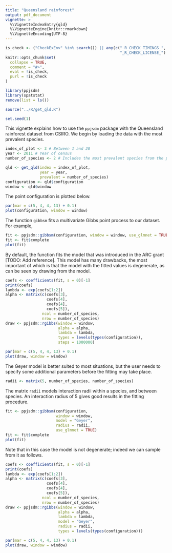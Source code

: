 ```yaml
---
title: "Queensland rainforest"
output: pdf_document
vignette: >
  %\VignetteIndexEntry{qld}
  %\VignetteEngine{knitr::rmarkdown}
  %\VignetteEncoding{UTF-8}
---
```

  
```r
is_check <- ("CheckExEnv" %in% search()) || any(c("_R_CHECK_TIMINGS_",
                                                  "_R_CHECK_LICENSE_") %in% names(Sys.getenv()))
knitr::opts_chunk$set(
  collapse = TRUE,
  comment = "#>",
  eval = !is_check,
  purl = !is_check
)

```

```r
library(ppjsdm)
library(spatstat)
remove(list = ls())

source("../R/get_qld.R")

set.seed(1)
```

This vignette explains how to use the `ppjsdm` package with the Queensland rainforest dataset from CSIRO.
We begin by loading the data with the most prevalent species.

```r
index_of_plot <- 3 # Between 1 and 20
year <- 2011 # Year of census
number_of_species <- 2 # Includes the most prevalent species from the plot

qld <- get_qld(index = index_of_plot,
               year = year, 
               prevalent = number_of_species)
configuration <- qld$configuration
window <- qld$window
```

The point configuration is plotted below.

```r
par(mar = c(5, 4, 4, 13) + 0.1)
plot(configuration, window = window)
```

The function `gibbsm` fits a multivariate Gibbs point process to our dataset.
For example,

```r
fit <- ppjsdm::gibbsm(configuration, window = window, use_glmnet = TRUE)
fit <- fit$complete
plot(fit)
```

By default, the function fits the model that was introduced in the ARC grant [TODO: Add reference].
This model has many drawbacks, the most important of which is that the model with the fitted values is degenerate, as can be seen by drawing from the model.

```r
coefs <- coefficients(fit, s = 0)[-1]
print(coefs)
lambda <- exp(coefs[1:2])
alpha <- matrix(c(coefs[3], 
                  coefs[4], 
                  coefs[4], 
                  coefs[5]), 
                ncol = number_of_species, 
                nrow = number_of_species)
draw <- ppjsdm::rgibbs(window = window, 
                       alpha = alpha, 
                       lambda = lambda, 
                       types = levels(types(configuration)),
                       steps = 1000000)
```

```r
par(mar = c(5, 4, 4, 13) + 0.1)
plot(draw, window = window)
```

The Geyer model is better suited to most situations, but the user needs to specify some additional parameters before the fitting may take place.

```r
radii <- matrix(5, number_of_species, number_of_species)
```

The matrix `radii` models interaction radii within a species, and between species.
An interaction radius of $5$ gives good results in the fitting procedure.

```r
fit <- ppjsdm::gibbsm(configuration, 
                      window = window, 
                      model = "Geyer", 
                      radius = radii,
                      use_glmnet = TRUE)
fit <- fit$complete
plot(fit)
```

Note that in this case the model is not degenerate; indeed we can sample from it as follows.

```r
coefs <- coefficients(fit, s = 0)[-1]
print(coefs)
lambda <- exp(coefs[1:2])
alpha <- matrix(c(coefs[3], 
                  coefs[4], 
                  coefs[4], 
                  coefs[5]), 
                ncol = number_of_species, 
                nrow = number_of_species)
draw <- ppjsdm::rgibbs(window = window,
                       alpha = alpha, 
                       lambda = lambda,
                       model = "Geyer", 
                       radius = radii,
                       types = levels(types(configuration)))
```

```r
par(mar = c(5, 4, 4, 13) + 0.1)
plot(draw, window = window)
```
